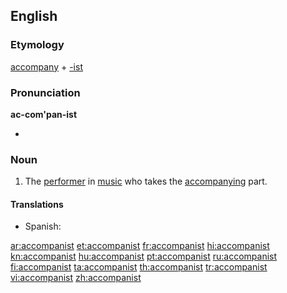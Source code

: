 ==English==

===Etymology===
[[accompany]] + [[-ist]]

===Pronunciation===
'''ac-com'pan-ist'''
* {{IPA|/əˈkʌmpənɪst/}}

===Noun===
{{en-noun}}

# The [[performer]] in [[music]] who takes the [[accompany]]ing part.

====Translations====
{{trans-top|performer who takes the accompanying part}}
* Spanish: {{t|es|acompañante|m|f}}
{{trans-mid}}
{{trans-bottom}}

[[ar:accompanist]]
[[et:accompanist]]
[[fr:accompanist]]
[[hi:accompanist]]
[[kn:accompanist]]
[[hu:accompanist]]
[[pt:accompanist]]
[[ru:accompanist]]
[[fi:accompanist]]
[[ta:accompanist]]
[[th:accompanist]]
[[tr:accompanist]]
[[vi:accompanist]]
[[zh:accompanist]]